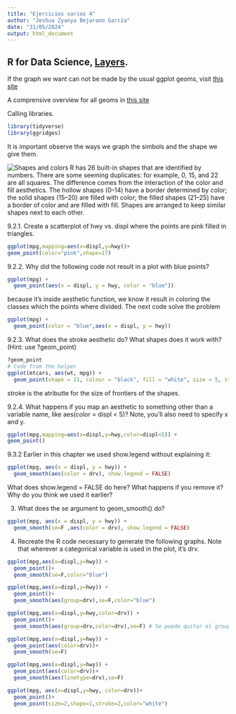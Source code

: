 ---
title: "Ejercicios varios 4"
author: "Jeshua Zyanya Bejarano García"
date: "31/05/2024"
output: html_document
---
## R for Data Science, [Layers](https://r4ds.hadley.nz/layers).

If the graph we want can not be made by the usual ggplot geoms, visit [this site]( https://exts.ggplot2.tidyverse.org/gallery/)

A comprensive overview for all geoms in [this site]( https://ggplot2.tidyverse.org/reference.)

Calling libraries.
```{r}
library(tidyverse)
library(ggridges)
```
It is important observe the ways we graph the simbols and the shape we give them.

![Shapes and colors](fig-shapes-1.png)
R has 26 built-in shapes that are identified by numbers. There are some seeming duplicates: for example, 0, 15, and 22 are all squares. The difference comes from the interaction of the color and fill aesthetics. The hollow shapes (0–14) have a border determined by color; the solid shapes (15–20) are filled with color; the filled shapes (21–25) have a border of color and are filled with fill. Shapes are arranged to keep similar shapes next to each other.


9.2.1. Create a scatterplot of hwy vs. displ where the points are pink filled in triangles.
```{r}
ggplot(mpg,mapping=aes(x=displ,y=hwy))+
geom_point(color="pink",shape=17)
```

9.2.2. Why did the following code not result in a plot with blue points?
```{r}
ggplot(mpg) + 
  geom_point(aes(x = displ, y = hwy, color = "blue"))
```
because it's inside aesthetic function, we know it result in coloring the classes which the points where divided. The next code solve the problem
```{r}
ggplot(mpg) + 
  geom_point(color = "blue",aes(x = displ, y = hwy))
```
9.2.3. What does the stroke aesthetic do? What shapes does it work with? (Hint: use ?geom_point)
```{r}
?geom_point
# Code from the helper
ggplot(mtcars, aes(wt, mpg)) +
  geom_point(shape = 21, colour = "black", fill = "white", size = 5, stroke = 5)
```
stroke is the atributte for the size of frontiers of the shapes.

9.2.4. What happens if you map an aesthetic to something other than a variable name, like aes(color = displ < 5)? Note, you’ll also need to specify x and y.
```{r}
ggplot(mpg,mapping=aes(x=displ,y=hwy,color=displ<5)) +
geom_point()
```

9.3.2 Earlier in this chapter we used show.legend without explaining it:
```{r}
ggplot(mpg, aes(x = displ, y = hwy)) +
  geom_smooth(aes(color = drv), show.legend = FALSE)
```
What does show.legend = FALSE do here? What happens if you remove it? Why do you think we used it earlier?

3. What does the se argument to geom_smooth() do?
```{r}
ggplot(mpg, aes(x = displ, y = hwy)) +
  geom_smooth(se=F ,aes(color = drv), show.legend = FALSE)
```
4. Recreate the R code necessary to generate the following graphs. Note that wherever a categorical variable is used in the plot, it’s drv.
```{r}
ggplot(mpg,aes(x=displ,y=hwy)) + 
  geom_point()+
  geom_smooth(se=F,color="blue")
```
```{r}
ggplot(mpg,aes(x=displ,y=hwy)) + 
  geom_point()+
  geom_smooth(aes(group=drv),se=F,color="blue")
```
```{r}
ggplot(mpg,aes(x=displ,y=hwy,color=drv)) + 
  geom_point()+
  geom_smooth(aes(group=drv,color=drv),se=F) # Se puede quitar el group y el color.
```
```{r}
ggplot(mpg,aes(x=displ,y=hwy)) + 
  geom_point(aes(color=drv))+
  geom_smooth(se=F)
```
```{r}
ggplot(mpg,aes(x=displ,y=hwy)) + 
  geom_point(aes(color=drv))+
  geom_smooth(aes(linetype=drv),se=F)
```
```{r}
ggplot(mpg, aes(x=displ,y=hwy, color=drv))+
  geom_point()+
  geom_point(size=2,shape=1,stroke=2,color="white")
```

